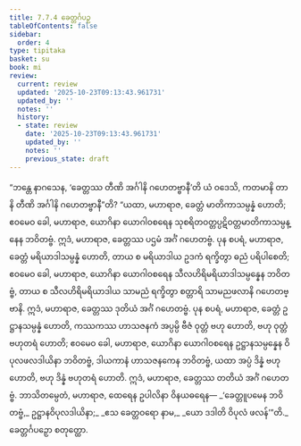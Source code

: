 ```yaml
---
title: 7.7.4 ခေတ္တင်္ဂပဉှ
tableOfContents: false
sidebar:
  order: 4
type: tipitaka
basket: su
book: mi
review:
  current: review
  updated: '2025-10-23T09:13:43.961731'
  updated_by: ''
  notes: ''
  history:
  - state: review
    date: '2025-10-23T09:13:43.961731'
    updated_by: ''
    notes: ''
    previous_state: draft
---
```



<ReviewStatus review={frontmatter.review} showDetails={true} />

<HypothesisAnnotation frontmatter={frontmatter} />

<DynamicBreadcrumb />

<Division number="288" book="mi" e="ch" v="28">

<Paragraph number="1999" book="mi">
“ဘန္တေ နာဂသေန, ‘ခေတ္တဿ တီဏိ အင်္ဂါနိ ဂဟေတဗ္ဗာနီ’တိ ယံ ဝဒေသိ, ကတမာနိ တာနိ တီဏိ အင်္ဂါနိ ဂဟေတဗ္ဗာနီ”တိ? “ယထာ, မဟာရာဇ, ခေတ္တံ မာတိကာသမ္ပန္နံ ဟောတိ; ဧဝမေဝ ခေါ, မဟာရာဇ, ယောဂိနာ ယောဂါဝစရေန သုစရိတဝတ္တပ္ပဋိဝတ္တမာတိကာသမ္ပန္နေန ဘဝိတဗ္ဗံ. ဣဒံ, မဟာရာဇ, ခေတ္တဿ ပဌမံ အင်္ဂံ ဂဟေတဗ္ဗံ.
</Paragraph>

<Paragraph number="2000" book="mi">
ပုန စပရံ, မဟာရာဇ, ခေတ္တံ မရိယာဒါသမ္ပန္နံ ဟောတိ, တာယ စ မရိယာဒါယ ဥဒကံ ရက္ခိတွာ ဓညံ ပရိပါစေတိ; ဧဝမေဝ ခေါ, မဟာရာဇ, ယောဂိနာ ယောဂါဝစရေန သီလဟိရိမရိယာဒါသမ္ပန္နေန ဘဝိတဗ္ဗံ, တာယ စ သီလဟိရိမရိယာဒါယ သာမညံ ရက္ခိတွာ စတ္တာရိ သာမညဖလာနိ ဂဟေတဗ္ဗာနိ. ဣဒံ, မဟာရာဇ, ခေတ္တဿ ဒုတိယံ အင်္ဂံ ဂဟေတဗ္ဗံ.
</Paragraph>

<Paragraph number="2001" book="mi">
ပုန စပရံ, မဟာရာဇ, ခေတ္တံ ဥဋ္ဌာနသမ္ပန္နံ ဟောတိ, ကဿကဿ ဟာသဇနကံ အပ္ပမ္ပိ ဗီဇံ ဝုတ္တံ ဗဟု ဟောတိ, ဗဟု ဝုတ္တံ ဗဟုတရံ ဟောတိ; ဧဝမေဝ ခေါ, မဟာရာဇ, ယောဂိနာ ယောဂါဝစရေန ဥဋ္ဌာနသမ္ပန္နေန ဝိပုလဖလဒါယိနာ ဘဝိတဗ္ဗံ, ဒါယကာနံ ဟာသဇနကေန ဘဝိတဗ္ဗံ, ယထာ အပ္ပံ ဒိန္နံ ဗဟု ဟောတိ, ဗဟု ဒိန္နံ ဗဟုတရံ ဟောတိ. ဣဒံ, မဟာရာဇ, ခေတ္တဿ တတိယံ အင်္ဂံ ဂဟေတဗ္ဗံ. ဘာသိတမ္ပေတံ, မဟာရာဇ, ထေရေန ဥပါလိနာ ဝိနယဓရေန—
</Paragraph>

<Paragraph number="2002" type="verses" book="mi">
_‘ခေတ္တူပမေန ဘဝိတဗ္ဗံ,_  
ဥဋ္ဌာနဝိပုလဒါယိနာ;_  
_ဧသ ခေတ္တဝရော နာမ,_  
_ယော ဒဒါတိ ဝိပုလံ ဖလန်’”တိ._  


</Paragraph>
</Division>

<Paragraph number="2003" type="center" book="mi">
ခေတ္တင်္ဂပဉှော စတုတ္ထော.
</Paragraph>
